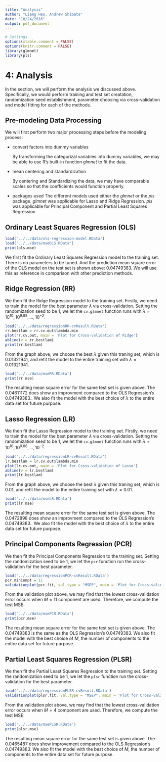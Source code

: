 ```yaml
---
title: "Analysis"
author: "Liang Hao, Andrew Shibata"
date: "10/24/2016"
output: pdf_document
---
```

```r
# Settings
options(xtable.comment = FALSE)
options(knitr.comment = FALSE)
library(glmnet)
library(pls)
```

# 4: Analysis
In the section, we will perform the analysis we discussed above. Specifically, we would perform training and test set creatation, randomization seed establishment, parameter choosing via cross-validation and model fitting for each of the methods.

## Pre-modeling Data Processing
We will first perform two major processing steps before the modeling process:

* convert factors into dummy variables
    
    By transforming the categorizal variables into dummy variables, we may be able to use R's built-in function *glmnet* to fit the data.
    
* mean centering and standardization
    
    By centering and Standardizing the data, we may have comparable scales so that the coefficients would function properly.
    
* packages used
    The different models used either the *glmnet* or the *pls* package. *glmnet* was applicable for Lasso and Ridge Regression. *pls* was applicable for Principal Component and Partial Least Squares Regression.


## Ordinary Least Squares Regression (OLS)
```r
load('../../data/ols-regression-model.RData')
load('../../data/mseOLS.RData')
print(ols.mse)
```
We first fit the Ordinary Least Squares Regression model to the training set. There is no parameters to be tuned. And the prediction mean square error of the OLS model on the test set is shown above: 0.04749383. We will use this as reference in comparison with other prediction methods.

## Ridge Regression (RR)
We then fit the Ridge Regression model to the training set. Firstly, we need to train the model for the best parameter $\lambda$ via cross-validation. Setting the randomization seed to be 1, we let the ```cv.glmnet``` function runs with $\lambda = 10^{10}, 10^{9.88}, \dotsc,  10^{-2}$.


```r
load('../../data/regressionRR-cvResult.RData')
rr.bestlam = rr.cv.out$lambda.min
plot(rr.cv.out, main = 'Plot for Cross-validation of Ridge')
abline(v = rr.bestlam)
print(rr.bestlam)
```

From the graph above, we choose the best $\lambda$ given this traning set, which is 0.01321941, and refit the model to the entire training set with $\lambda = 0.01321941$. 

```r
load('../../data/mseRR.RData')
print(rr.mse)
```

The resulting mean square error for the same test set is given above. The 0.04611172 does show an improvment compared to the OLS Regression's 0.04749383.. We also fit the model with the best choice of $\lambda$ to the entire data set for future purpose.

## Lasso Regression (LR)
We then fit the Lasso Regression model to the training set. Firstly, we need to train the model for the best parameter $\lambda$ via cross-validation. Setting the randomization seed to be 1, we let the ```cv.glmnet``` function runs with $\lambda = 10^{10}, 10^{9.88}, \dotsc,  10^{-2}$.


```r
load('../../data/regressionLR-cvResult.RData')
lr.bestlam = lr.cv.out$lambda.min
plot(lr.cv.out, main = 'Plot for Cross-validation of Lasso')
abline(v = lr.bestlam)
print(lr.bestlam)
```

From the graph above, we choose the best $\lambda$ given this traning set, which is 0.01, and refit the model to the entire training set with $\lambda = 0.01$. 

```r
load('../../data/mseLR.RData')
print(lr.mse)
```

The resulting mean square error for the same test set is given above. The 0.0472898 does show an improvment compared to the OLS Regression's 0.04749383.. We also fit the model with the best choice of $\lambda$ to the entire data set for future purpose.

## Principal Components Regression (PCR)
We then fit the Principal Components Regression to the training set. Setting the randomization seed to be 1, we let the ```pcr``` function run the cross-validation for the best parameter.


```r
load('../../data/regressionPCR-cvResult.RData')
pcr.minCompt = 11
validationplot(pcr.fit, val.type = "MSEP", main = 'Plot for Cross-validation of PCR')
```

From the validation plot above, we may find that the lowest cross-validation error occurs when $M = 11$ component are used. Therefore, we compute the test MSE:

```r
load('../../data/msePCR.RData')
print(pcr.mse)
```

The resulting mean square error for the same test set is given above. The 0.04749383 is the same as the OLS Regression's 0.04749383. We also fit the model with the best choice of $M$, the number of components to the entire data set for future purpose.

## Partial Least Squares Regression (PLSR)
We then fit the Partial Least Squares Regression to the training set. Setting the randomization seed to be 1, we let the ```plsr``` function run the cross-validation for the best parameter.


```r
load('../../data/regressionPLSR-cvResult.RData')
validationplot(plsr.fit, val.type = "MSEP", main = 'Plot for Cross-validation of PLSR')
```

From the validation plot above, we may find that the lowest cross-validation error occurs when $M = 4$ component are used. Therefore, we compute the test MSE:

```r
load('../../data/msePLSR.RData')
print(plsr.mse)
```

The resulting mean square error for the same test set is given above. The 0.0465487 does show improvement compared to the OLS Regression's 0.04749383. We also fit the model with the best choice of $M$, the number of components to the entire data set for future purpose.


